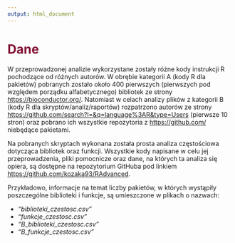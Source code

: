 ---
output: html_document
---

# <span style="color:rgb(129,15,50)">**Dane**</span>

W przeprowadzonej analizie wykorzystane zostały różne kody instrukcji R pochodzące od różnych autorów. W obrębie kategorii A (kody R dla pakietów) pobranych zostało około 400 pierwszych (pierwszych pod względem porządku alfabetycznego) bibliotek ze strony [https://bioconductor.org/](https://bioconductor.org/). Natomiast w celach analizy plików z kategorii B (kody R dla skryptów/analiz/raportów) rozpatrzono autorów ze strony [https://github.com/search?l=&q=language%3AR&type=Users](https://github.com/search?l=&q=language%3AR&type=Users) (pierwsze 10 stron) oraz pobrano ich wszystkie repozytoria z [https://github.com/](https://github.com/) niebędące pakietami.

Na pobranych skryptach wykonana została prosta analiza częstościowa dotycząca bibliotek oraz funkcji. Wszystkie kody napisane w celu jej przeprowadzenia, pliki pomocnicze oraz dane, na których ta analiza się opiera, są dostępne na repozytorium GitHuba pod linkiem [https://github.com/kozaka93/RAdvanced](https://github.com/kozaka93/RAdvanced).

Przykładowo, informacje na temat liczby pakietów, w których wystąpiły poszczególne biblioteki i funkcje, są umieszczone w plikach o nazwach:

- *"biblioteki_czestosc.csv"*
- *"funkcje_czestosc.csv "*
- *"B_biblioteki_czestosc.csv"*
- *"B_funkcje_czestosc.csv "*







